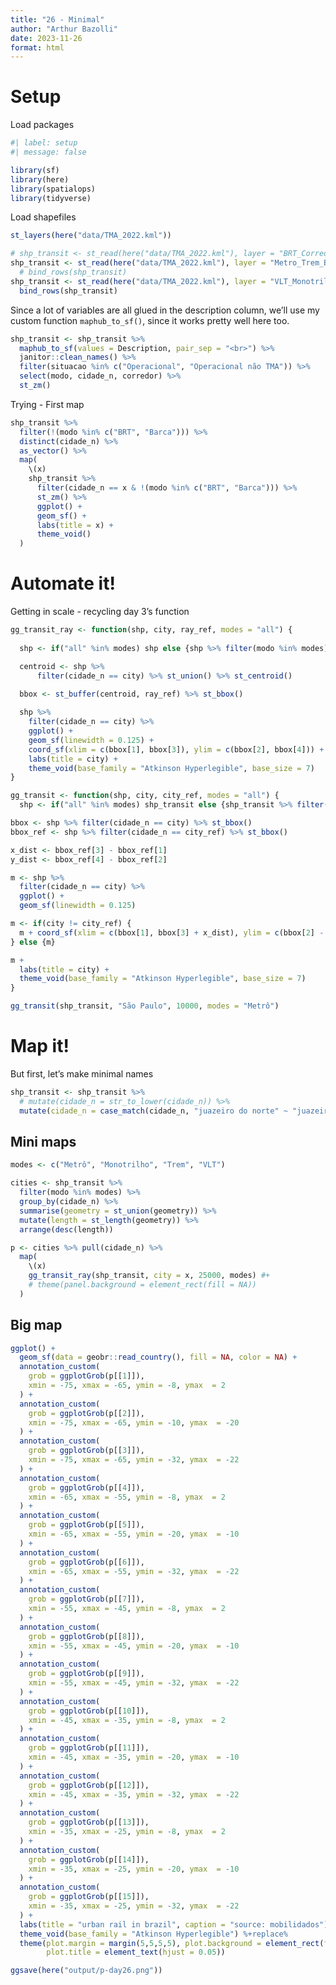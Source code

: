 ```yaml
---
title: "26 - Minimal"
author: "Arthur Bazolli"
date: 2023-11-26
format: html
---
```


# Setup

Load packages
```r
#| label: setup
#| message: false

library(sf)
library(here)
library(spatialops)
library(tidyverse)
```

Load shapefiles
```r
st_layers(here("data/TMA_2022.kml"))

# shp_transit <- st_read(here("data/TMA_2022.kml"), layer = "BRT_Corredores") # I don't want this
shp_transit <- st_read(here("data/TMA_2022.kml"), layer = "Metro_Trem_Barca_Corredores") #%>% 
  # bind_rows(shp_transit)
shp_transit <- st_read(here("data/TMA_2022.kml"), layer = "VLT_Monotrilho_Corredores") %>% 
  bind_rows(shp_transit)
```

Since a lot of variables are all glued in the description column, we'll use my custom function `maphub_to_sf()`, since it works pretty well here too.
```r
shp_transit <- shp_transit %>% 
  maphub_to_sf(values = Description, pair_sep = "<br>") %>% 
  janitor::clean_names() %>% 
  filter(situacao %in% c("Operacional", "Operacional não TMA")) %>% 
  select(modo, cidade_n, corredor) %>% 
  st_zm()
```


Trying - First map
```r
shp_transit %>% 
  filter(!(modo %in% c("BRT", "Barca"))) %>% 
  distinct(cidade_n) %>% 
  as_vector() %>% 
  map(
    \(x)
    shp_transit %>% 
      filter(cidade_n == x & !(modo %in% c("BRT", "Barca"))) %>% 
      st_zm() %>% 
      ggplot() + 
      geom_sf() + 
      labs(title = x) +
      theme_void()
  )
```



# Automate it!

Getting in scale - recycling day 3's function
```r
gg_transit_ray <- function(shp, city, ray_ref, modes = "all") {
  
  shp <- if("all" %in% modes) shp else {shp %>% filter(modo %in% modes)}

  centroid <- shp %>% 
      filter(cidade_n == city) %>% st_union() %>% st_centroid()
  
  bbox <- st_buffer(centroid, ray_ref) %>% st_bbox()

  shp %>%
    filter(cidade_n == city) %>%
    ggplot() +
    geom_sf(linewidth = 0.125) +
    coord_sf(xlim = c(bbox[1], bbox[3]), ylim = c(bbox[2], bbox[4])) +
    labs(title = city) +
    theme_void(base_family = "Atkinson Hyperlegible", base_size = 7) 
}

gg_transit <- function(shp, city, city_ref, modes = "all") {
  shp <- if("all" %in% modes) shp_transit else {shp_transit %>% filter(modo %in% modes)}

bbox <- shp %>% filter(cidade_n == city) %>% st_bbox()
bbox_ref <- shp %>% filter(cidade_n == city_ref) %>% st_bbox()

x_dist <- bbox_ref[3] - bbox_ref[1]
y_dist <- bbox_ref[4] - bbox_ref[2]

m <- shp %>%
  filter(cidade_n == city) %>%
  ggplot() +
  geom_sf(linewidth = 0.125)

m <- if(city != city_ref) {
  m + coord_sf(xlim = c(bbox[1], bbox[3] + x_dist), ylim = c(bbox[2] - y_dist, bbox[4]))
} else {m}

m +
  labs(title = city) +
  theme_void(base_family = "Atkinson Hyperlegible", base_size = 7)
}

gg_transit(shp_transit, "São Paulo", 10000, modes = "Metrô")
```



# Map it!

But first, let's make minimal names
```r
shp_transit <- shp_transit %>% 
  # mutate(cidade_n = str_to_lower(cidade_n)) %>% 
  mutate(cidade_n = case_match(cidade_n, "juazeiro do norte" ~ "juazeiro do n.", .default = cidade_n))
```


## Mini maps
```r
modes <- c("Metrô", "Monotrilho", "Trem", "VLT")

cities <- shp_transit %>% 
  filter(modo %in% modes) %>% 
  group_by(cidade_n) %>% 
  summarise(geometry = st_union(geometry)) %>% 
  mutate(length = st_length(geometry)) %>% 
  arrange(desc(length))

p <- cities %>% pull(cidade_n) %>% 
  map(
    \(x)
    gg_transit_ray(shp_transit, city = x, 25000, modes) #+ 
    # theme(panel.background = element_rect(fill = NA))
  )
```


## Big map

```r
ggplot() +
  geom_sf(data = geobr::read_country(), fill = NA, color = NA) +
  annotation_custom(
    grob = ggplotGrob(p[[1]]),
    xmin = -75, xmax = -65, ymin = -8, ymax  = 2
  ) +
  annotation_custom(
    grob = ggplotGrob(p[[2]]),
    xmin = -75, xmax = -65, ymin = -10, ymax  = -20
  ) +
  annotation_custom(
    grob = ggplotGrob(p[[3]]),
    xmin = -75, xmax = -65, ymin = -32, ymax  = -22
  ) +
  annotation_custom(
    grob = ggplotGrob(p[[4]]),
    xmin = -65, xmax = -55, ymin = -8, ymax  = 2
  ) +
  annotation_custom(
    grob = ggplotGrob(p[[5]]),
    xmin = -65, xmax = -55, ymin = -20, ymax  = -10
  ) +
  annotation_custom(
    grob = ggplotGrob(p[[6]]),
    xmin = -65, xmax = -55, ymin = -32, ymax  = -22
  ) +
  annotation_custom(
    grob = ggplotGrob(p[[7]]),
    xmin = -55, xmax = -45, ymin = -8, ymax  = 2
  ) +
  annotation_custom(
    grob = ggplotGrob(p[[8]]),
    xmin = -55, xmax = -45, ymin = -20, ymax  = -10
  ) +
  annotation_custom(
    grob = ggplotGrob(p[[9]]),
    xmin = -55, xmax = -45, ymin = -32, ymax  = -22
  ) +
  annotation_custom(
    grob = ggplotGrob(p[[10]]),
    xmin = -45, xmax = -35, ymin = -8, ymax  = 2
  ) +
  annotation_custom(
    grob = ggplotGrob(p[[11]]),
    xmin = -45, xmax = -35, ymin = -20, ymax  = -10
  ) +
  annotation_custom(
    grob = ggplotGrob(p[[12]]),
    xmin = -45, xmax = -35, ymin = -32, ymax  = -22
  ) +
  annotation_custom(
    grob = ggplotGrob(p[[13]]),
    xmin = -35, xmax = -25, ymin = -8, ymax  = 2
  ) +
  annotation_custom(
    grob = ggplotGrob(p[[14]]),
    xmin = -35, xmax = -25, ymin = -20, ymax  = -10
  ) +
  annotation_custom(
    grob = ggplotGrob(p[[15]]),
    xmin = -35, xmax = -25, ymin = -32, ymax  = -22
  ) +
  labs(title = "urban rail in brazil", caption = "source: mobilidados") +
  theme_void(base_family = "Atkinson Hyperlegible") %+replace%
  theme(plot.margin = margin(5,5,5,5), plot.background = element_rect(fill = "white", color = NA),
        plot.title = element_text(hjust = 0.05))

ggsave(here("output/p-day26.png"))
```

